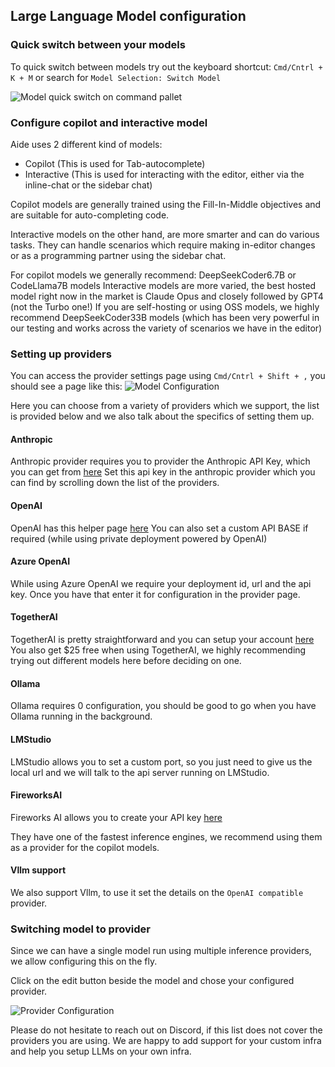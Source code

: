 ## Large Language Model configuration

### Quick switch between your models

To quick switch between models try out the keyboard shortcut: `Cmd/Cntrl + K + M` or search for `Model Selection: Switch Model`

![Model quick switch on command pallet](../public/images/model_quick_switch.png)

### Configure copilot and interactive model

Aide uses 2 different kind of models:

- Copilot (This is used for Tab-autocomplete)
- Interactive (This is used for interacting with the editor, either via the inline-chat or the sidebar chat)

Copilot models are generally trained using the Fill-In-Middle objectives and are suitable for auto-completing code.

Interactive models on the other hand, are more smarter and can do various tasks. They can handle scenarios which require making in-editor changes or as a programming partner using the sidebar chat.

For copilot models we generally recommend: DeepSeekCoder6.7B or CodeLlama7B models
Interactive models are more varied, the best hosted model right now in the market is Claude Opus and closely followed by GPT4 (not the Turbo one!)
If you are self-hosting or using OSS models, we highly recommend DeepSeekCoder33B models (which has been very powerful in our testing and works across the variety of
scenarios we have in the editor)

### Setting up providers

You can access the provider settings page using `Cmd/Cntrl + Shift + ,` you should see a page like this:
![Model Configuration](../public/images/installation/model_provider_configuration.png)

Here you can choose from a variety of providers which we support, the list is provided below and we also talk about the specifics of setting them up.

#### Anthropic

Anthropic provider requires you to provider the Anthropic API Key, which you can get from [here](https://docs.anthropic.com/claude/docs/getting-access-to-claude#step-3-generate-an-api-key)
Set this api key in the anthropic provider which you can find by scrolling down the list of the providers.

#### OpenAI

OpenAI has this helper page [here](https://help.openai.com/en/articles/4936850-where-do-i-find-my-openai-api-key)
You can also set a custom API BASE if required (while using private deployment powered by OpenAI)

#### Azure OpenAI

While using Azure OpenAI we require your deployment id, url and the api key. Once you have that enter it for configuration in the provider page.

#### TogetherAI

TogetherAI is pretty straightforward and you can setup your account [here](https://docs.together.ai/docs/quickstart)
You also get $25 free when using TogetherAI, we highly recommending trying out different models here before deciding on one.

#### Ollama

Ollama requires 0 configuration, you should be good to go when you have Ollama running in the background.

#### LMStudio

LMStudio allows you to set a custom port, so you just need to give us the local url and we will talk to the api server running on LMStudio.

#### FireworksAI

Fireworks AI allows you to create your API key [here](https://readme.fireworks.ai/docs/quickstart#:~:text=A%20new%20Fireworks%20developer%20account,new%20API%20key%20a%20name.)

They have one of the fastest inference engines, we recommend using them as a provider for the copilot models.

#### Vllm support

We also support Vllm, to use it set the details on the `OpenAI compatible` provider.

### Switching model to provider

Since we can have a single model run using multiple inference providers, we allow configuring this on the fly.

Click on the edit button beside the model and chose your configured provider.

![Provider Configuration](../public/images/model_provider_config_change.png)

Please do not hesitate to reach out on Discord, if this list does not cover the providers you are using. We are happy to add support for your custom infra and help you setup LLMs on your own infra.
